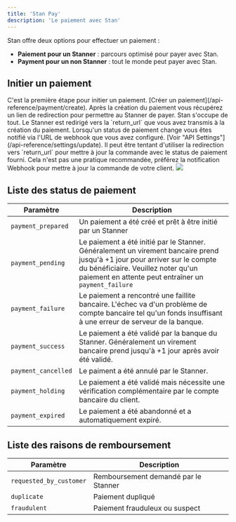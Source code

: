```yaml
---
title: 'Stan Pay'
description: 'Le paiement avec Stan'
---
```


Stan offre deux options pour effectuer un paiement :
- __Paiement pour un <Tooltip tip="Utilisateur de l'app Stan">Stanner</Tooltip>__ : parcours optimisé pour payer avec Stan.
- __Payment pour un non Stanner__ : tout le monde peut payer avec Stan.

## Initier un paiement

<Steps>
  <Step title="Créer un paiement (i.e. une invoice)">
    C'est la première étape pour initier un paiement. [Créer un paiement](/api-reference/payment/create).
  </Step>
  <Step title="Redirection du Stanner">
    Après la création du paiement vous récupérez un lien de redirection pour permettre au Stanner de payer. Stan s'occupe de tout.
  </Step>
  <Step title="Après le paiement">
    Le Stanner est redirigé vers la `return_url` que vous avez transmis à la création du paiement.
  </Step>
  <Step title="Notification Webhook">
    Lorsqu'un status de paiement change vous êtes notifié via l'URL de webhook que vous avez configuré. [Voir "API Settings"](/api-reference/settings/update).
  </Step>
</Steps>

<Warning>
  Il peut être tentant d'utiliser la redirection vers `return_url` pour mettre à jour la commande avec le status de paiement fourni. Cela n'est pas une pratique recommandée, préférez la notification Webhook pour mettre à jour la commande de votre client.
</Warning>

<Frame>
  <img src="/images/stan_pay_diag.png" />
</Frame>

## Liste des status de paiement

| Paramètre         | Description                           |  
| ----------------- | ------------------------------------- | 
| `payment_prepared`  | Un paiement a été créé et prêt à être initié par un Stanner |
| `payment_pending`   | Le paiement a été initié par le Stanner. Généralement un virement bancaire prend jusqu'à +1 jour pour arriver sur le compte du bénéficiaire. Veuillez noter qu'un paiement en attente peut entraîner un `payment_failure` |
| `payment_failure`   | Le paiement a rencontré une faillite bancaire. L'échec va d'un problème de compte bancaire tel qu'un fonds insuffisant à une erreur de serveur de la banque. |
| `payment_success`   | Le paiement a été validé par la banque du Stanner. Généralement un virement bancaire prend jusqu'à +1 jour après avoir été validé. |
| `payment_cancelled` | Le paiment a été annulé par le Stanner. |
| `payment_holding`   | Le paiement a été validé mais nécessite une vérification complémentaire par le compte bancaire du client. |
| `payment_expired`   | Le paiement a été abandonné et a automatiquement expiré. |

## Liste des raisons de remboursement

| Paramètre         | Description                           |  
| ----------------- | ------------------------------------- | 
| `requested_by_customer`  | Remboursement demandé par le Stanner |
| `duplicate`   | Paiement dupliqué |
| `fraudulent`   | Paiement frauduleux ou suspect |
